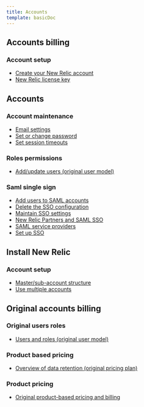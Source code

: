 ```yaml
---
title: Accounts
template: basicDoc
---
```


## Accounts billing

### Account setup

* [Create your New Relic account](/docs/accounts/accounts-billing/account-setup/create-your-new-relic-account)
* [New Relic license key](/docs/accounts/accounts-billing/account-setup/new-relic-license-key)

## Accounts

### Account maintenance

* [Email settings](/docs/accounts/accounts/account-maintenance/account-email-settings)
* [Set or change password](/docs/accounts/accounts/account-maintenance/change-passwords-user-preferences)
* [Set session timeouts](/docs/accounts/accounts/account-maintenance/set-session-timeouts)

### Roles permissions

* [Add/update users (original user model)](/docs/accounts/accounts/roles-permissions/add-update-users)

### Saml single sign

* [Add users to SAML accounts](/docs/accounts/accounts/saml-single-sign/add-users-saml-accounts)
* [Delete the SSO configuration](/docs/accounts/accounts/saml-single-sign/delete-sso-configuration)
* [Maintain SSO settings](/docs/accounts/accounts/saml-single-sign/maintain-sso-settings)
* [New Relic Partners and SAML SSO](/docs/accounts/accounts/saml-single-sign/new-relic-partners-saml-sso)
* [SAML service providers](/docs/accounts/accounts/saml-single-sign/saml-service-providers)
* [Set up SSO](/docs/accounts/accounts/saml-single-sign/set-sso)

## Install New Relic

### Account setup

* [Master/sub-account structure](/docs/accounts/install-new-relic/account-setup/manage-apps-or-users-sub-accounts)
* [Use multiple accounts](/docs/accounts/install-new-relic/account-setup/use-multiple-accounts)

## Original accounts billing

### Original users roles

* [Users and roles (original user model)](/docs/accounts/original-accounts-billing/original-users-roles/users-roles-original-user-model)

### Product based pricing

* [Overview of data retention (original pricing plan)](/docs/accounts/original-accounts-billing/product-based-pricing/overview-data-retention-components)

### Product pricing

* [Original product-based pricing and billing](/docs/accounts/original-accounts-billing/product-pricing/product-based-pricing)
